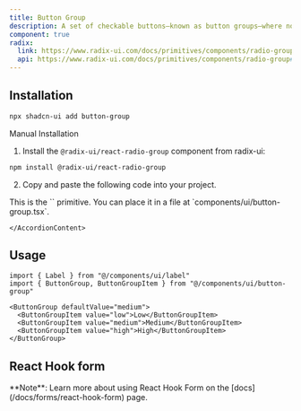 ```yaml
---
title: Button Group
description: A set of checkable buttons—known as button groups—where no more than one of the buttons can be checked at a time.
component: true
radix:
  link: https://www.radix-ui.com/docs/primitives/components/radio-group
  api: https://www.radix-ui.com/docs/primitives/components/radio-group#api-reference
---
```


<ComponentExample src="/components/examples/button-group/demo.tsx">
  <ButtonGroupDemo />
</ComponentExample>

## Installation

```bash
npx shadcn-ui add button-group
```

<Accordion type="single" collapsible>
  <AccordionItem value="manual-installation">
    <AccordionTrigger>Manual Installation</AccordionTrigger>
    <AccordionContent>

1. Install the `@radix-ui/react-radio-group` component from radix-ui:

```bash
npm install @radix-ui/react-radio-group
```

2. Copy and paste the following code into your project.

<ComponentSource src="/components/ui/radio-group.tsx" />

<Callout>
  This is the `<ButtonGroup />` primitive. You can place it in a file at
  `components/ui/button-group.tsx`.
</Callout>

    </AccordionContent>

  </AccordionItem>
</Accordion>

## Usage

```tsx
import { Label } from "@/components/ui/label"
import { ButtonGroup, ButtonGroupItem } from "@/components/ui/button-group"
```

```tsx
<ButtonGroup defaultValue="medium">
  <ButtonGroupItem value="low">Low</ButtonGroupItem>
  <ButtonGroupItem value="medium">Medium</ButtonGroupItem>
  <ButtonGroupItem value="high">High</ButtonGroupItem>
</ButtonGroup>
```

## React Hook form

<Alert className="mt-4">
  <AlertDescription>
    **Note**: Learn more about using React Hook Form on the
    [docs](/docs/forms/react-hook-form) page.
  </AlertDescription>
</Alert>

<ComponentExample src="/components/examples/button-group/react-hook-form.tsx">
  <ButtonGroupReactHookForm />
</ComponentExample>
